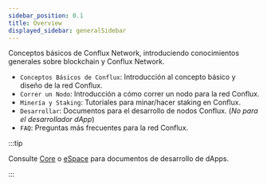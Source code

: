 ```yaml
---
sidebar_position: 0.1
title: Overview
displayed_sidebar: generalSidebar
---
```


Conceptos básicos de Conflux Network, introduciendo conocimientos generales sobre blockchain y Conflux Network.

-   `Conceptos Básicos de Conflux`: Introducción al concepto básico y diseño de la red Conflux.
-   `Correr un Nodo`: Introducción a cómo correr un nodo para la red Conflux.
-   `Minería y Staking`: Tutoriales para minar/hacer staking en Conflux.
-   `Desarrollar`: Documentos para el desarrollo de nodos Conflux. (_No para el desarrollador dApp_)
-   `FAQ`: Preguntas más frecuentes para la red Conflux.

:::tip

Consulte [Core](../core/build) o [eSpace](/docs/category/build) para documentos de desarrollo de dApps.

:::
